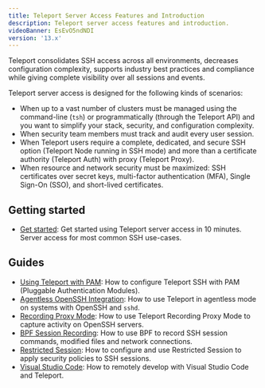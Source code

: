 ```yaml
---
title: Teleport Server Access Features and Introduction
description: Teleport server access features and introduction.
videoBanner: EsEvO5ndNDI
version: '13.x'
---
```


Teleport consolidates SSH access across all environments, decreases
configuration complexity, supports industry best practices and compliance while
giving complete visibility over all sessions and events.

Teleport server access is designed for the following kinds of scenarios:

- When up to a vast number of clusters must be managed using the command-line (`tsh`) or programmatically (through the Teleport API) and you want to simplify your stack, security, and configuration complexity.
- When security team members must track and audit every user session.
- When Teleport users require a complete, dedicated, and secure SSH option (Teleport Node running in SSH mode) and more than a certificate authority (Teleport Auth) with proxy (Teleport Proxy).
- When resource and network security must be maximized: SSH certificates over secret keys, multi-factor authentication (MFA), Single Sign-On (SSO), and short-lived certificates.

## Getting started

- [Get started](/docs/ver/13.x/server-access/getting-started): Get started using Teleport server access
  in 10 minutes. Server access for most common SSH use-cases.

## Guides

- [Using Teleport with PAM](/docs/ver/13.x/server-access/guides/ssh-pam): How to configure Teleport SSH with PAM (Pluggable Authentication Modules).
- [Agentless OpenSSH Integration](/docs/ver/13.x/server-access/guides/openssh): How to use Teleport in agentless mode on systems with OpenSSH and `sshd`.
- [Recording Proxy Mode](/docs/ver/13.x/server-access/guides/recording-proxy-mode): How to use Teleport Recording Proxy Mode to capture activity on OpenSSH servers.
- [BPF Session Recording](/docs/ver/13.x/server-access/guides/bpf-session-recording): How to use BPF to record SSH session commands, modified files and network connections.
- [Restricted Session](/docs/ver/13.x/server-access/guides/restricted-session): How to configure and use Restricted Session to apply security policies to SSH sessions.
- [Visual Studio Code](/docs/ver/13.x/server-access/guides/vscode): How to remotely develop with Visual Studio Code and Teleport.
